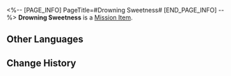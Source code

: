 <%-- [PAGE_INFO]
PageTitle=#Drowning Sweetness#
[END_PAGE_INFO] --%>
{{Item Infobox
|id          = 140490
|image       = Item Drowning Sweetness.png
|type        = Mission Item
|invCategory = Missions
|rarity      = 3
|effect      = 
|description = The spirit of freedom will spread far and wide among the stars, and its legacy will be more timeless than a pastoral song.
}}
'''Drowning Sweetness''' is a [[Mission Item]].

==Other Languages==
{{Other Languages
|en   = Drowning Sweetness
|zhs  = 溺甜
|zht  = 溺甜
|ja   = 溺れる甘さ
|ko   = 빠져드는 달콤함
|es   = Dulzura asfixiante
|fr   = Douceur abyssale
|ru   = Вязкая сладость
|th   = ดำดิ่งในความหวาน
|vi   = Ngọt Ngấy
|de   = Ertränkende Süße
|id   = Drowning Sweetness
|pt   = Doçura Submersa
}}

==Change History==
{{Change History|2.3}}